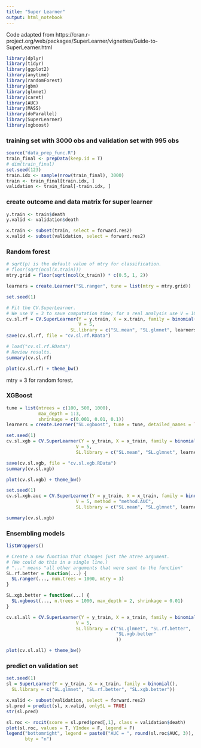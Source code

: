 ---
title: "Super Learner"
output: html_notebook
---

Code adapted from https://cran.r-project.org/web/packages/SuperLearner/vignettes/Guide-to-SuperLearner.html


```{r}
library(dplyr)
library(tidyr)
library(ggplot2)
library(anytime)
library(randomForest)
library(gbm)
library(glmnet)
library(caret)
library(AUC)
library(MASS)
library(doParallel)
library(SuperLearner)
library(xgboost)
```

### training set with 3000 obs and validation set with 995 obs
```{r}
source("data_prep_func.R")
train_final <- prepData(keep.id = T)
# dim(train_final)
set.seed(123)
train.idx <- sample(nrow(train_final), 3000)
train <- train_final[train.idx, ]
validation <- train_final[-train.idx, ]
```

### create outcome and data matrix for super learner
```{r}
y.train <- train$death
y.valid <- validation$death

x.train <- subset(train, select = forward.res2)
x.valid <- subset(validation, select = forward.res2)
```

### Random forest

```{r}
# sqrt(p) is the default value of mtry for classification.
# floor(sqrt(ncol(x.train)))
mtry.grid = floor(sqrt(ncol(x_train)) * c(0.5, 1, 2))
```

```{r}
learners = create.Learner("SL.ranger", tune = list(mtry = mtry.grid))
```

```{r}
set.seed(1)

# Fit the CV.SuperLearner.
# We use V = 3 to save computation time; for a real analysis use V = 10 or 20.
cv.sl.rf = CV.SuperLearner(Y = y.train, X = x.train, family = binomial(),
                           V = 5,
                        SL.library = c("SL.mean", "SL.glmnet", learners$names, "SL.ranger"))
save(cv.sl.rf, file = "cv.sl.rf.RData")

```
```{r}
# load("cv.sl.rf.RData")
# Review results.
summary(cv.sl.rf)
```
```{r}
plot(cv.sl.rf) + theme_bw()
```

mtry = 3 for random forest. 

### XGBoost
```{r}
tune = list(ntrees = c(100, 500, 1000),
            max_depth = 1:3,
            shrinkage = c(0.001, 0.01, 0.1))
learners = create.Learner("SL.xgboost", tune = tune, detailed_names = TRUE, name_prefix = "xgb")
```


```{r}
set.seed(1)
cv.sl.xgb = CV.SuperLearner(Y = y_train, X = x_train, family = binomial(),
                          V = 5,
                          SL.library = c("SL.mean", "SL.glmnet", learners$names, "SL.ranger"))
```

```{r}
save(cv.sl.xgb, file = "cv.sl.xgb.RData")
summary(cv.sl.xgb)
```

```{r fig.height=8, fig.width=6}
plot(cv.sl.xgb) + theme_bw()
```

```{r}
set.seed(1)
cv.sl.xgb.auc = CV.SuperLearner(Y = y_train, X = x_train, family = binomial(),
                          V = 5, method = "method.AUC",
                          SL.library = c("SL.mean", "SL.glmnet", learners$names, "SL.ranger"))
```

```{r}
summary(cv.sl.xgb)
```


### Ensembling models

```{r}
listWrappers()
```


```{r}
# Create a new function that changes just the ntree argument.
# (We could do this in a single line.)
# "..." means "all other arguments that were sent to the function"
SL.rf.better = function(...) {
  SL.ranger(..., num.trees = 1000, mtry = 3)
}

SL.xgb.better = function(...) {
  SL.xgboost(..., n.trees = 1000, max_depth = 2, shrinkage = 0.01)
}
```

```{r}
cv.sl.all = CV.SuperLearner(Y = y_train, X = x_train, family = binomial(),
                          V = 5,
                          SL.library = c("SL.glmnet", "SL.rf.better", 
                                         "SL.xgb.better"
                                         ))
```

```{r}
plot(cv.sl.all) + theme_bw()
```



### predict on validation set
```{r}
set.seed(1)
sl = SuperLearner(Y = y_train, X = x_train, family = binomial(),
  SL.library = c("SL.glmnet", "SL.rf.better", "SL.xgb.better"))
```


```{r}
x.valid <- subset(validation, select = forward.res2)
sl.pred = predict(sl, x.valid, onlySL = TRUE)
str(sl.pred)
```


```{r fig.height=4, fig.width=4}
sl.roc <- rocit(score = sl.pred$pred[,1], class = validation$death)
plot(sl.roc, values = T, YIndex = F, legend = F)
legend("bottomright", legend = paste0("AUC = ", round(sl.roc$AUC, 3)), 
       bty = "n")
```



